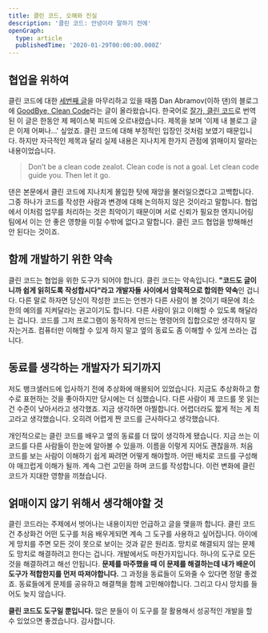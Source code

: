 ```yaml
---
title: 클린 코드, 오해와 진실
description: '클린 코드: 안녕이라 말하기 전에'
openGraph:
  type: article
  publishedTime: '2020-01-29T00:00:00.000Z'
---
```


## 협업을 위하여

클린 코드에 대한 [세번째 글](/2020/clean-code-2)을 마무리하고 있을 때쯤 Dan Abramov(이하 댄)의 블로그에 [GoodBye, Clean Code](https://overreacted.io/goodbye-clean-code/)라는 글이 올라왔습니다. 한국어로 [잘가, 클린 코드](https://overreacted.io/ko/goodbye-clean-code/)로 번역된 이 글은 한동안 제 페이스북 피드에 오르내렸습니다. 제목을 보며 '이제 내 블로그 글은 이제 어쩌나...' 싶었죠. 클린 코드에 대해 부정적인 입장인 것처럼 보였기 때문입니다. 하지만 자극적인 제목과 달리 실제 내용은 지나치게 한가지 관점에 얽매이지 말라는 내용이었습니다.

> Don’t be a clean code zealot. Clean code is not a goal.
> Let clean code guide you. Then let it go.

댄은 본문에서 클린 코드에 지나치게 몰입한 탓에 재앙을 불러일으켰다고 고백합니다. 그중 하나가 코드를 작성한 사람과 변경에 대해 논의하지 않은 것이라고 말합니다. 협업에서 이처럼 업무를 처리하는 것은 최악이기 때문이며 서로 신뢰가 필요한 엔지니어링 팀에서 이는 안 좋은 영향을 미칠 수밖에 없다고 말합니다. 클린 코드 협업을 방해해선 안 된다는 것이죠.

## 함께 개발하기 위한 약속

클린 코드는 협업을 위한 도구가 되어야 합니다. 클린 코드는 약속입니다. **"코드도 글이니까 쉽게 읽히도록 작성합시다"라고 개발자들 사이에서 암묵적으로 합의한 약속**인 겁니다. 다른 말로 하자면 당신이 작성한 코드는 언젠가 다른 사람이 볼 것이기 때문에 최소한의 예의를 지켜달라는 권고이기도 합니다. 다른 사람이 읽고 이해할 수 있도록 해달라는 겁니다. 코드를 그저 프로그램이 동작하게 만드는 명령어의 집합으로만 생각하지 말자는거죠. 컴퓨터만 이해할 수 있게 하지 말고 옆의 동료도 좀 이해할 수 있게 쓰라는 겁니다.

## 동료를 생각하는 개발자가 되기까지

저도 뱅크샐러드에 입사하기 전에 추상화에 매몰되어 있었습니다. 지금도 추상화하고 함수로 표현하는 것을 좋아하지만 당시에는 더 심했습니다. 다른 사람이 제 코드를 못 읽는 건 수준이 낮아서라고 생각했죠. 지금 생각하면 아찔합니다. 어렵더라도 짧게 적는 게 최고라고 생각했습니다. 오히려 어렵게 짠 코드를 근사하다고 생각했습니다.

개인적으로는 클린 코드를 배우고 옆의 동료를 더 많이 생각하게 됐습니다. 지금 쓰는 이 코드를 다른 사람들이 한눈에 알아볼 수 있을까. 이름을 이렇게 지어도 괜찮을까. 처음 코드를 보는 사람이 이해하기 쉽게 짜려면 어떻게 해야할까. 어떤 배치로 코드를 구성해야 매끄럽게 이해가 될까. 계속 그런 고민을 하며 코드를 작성합니다. 이런 변화에 클린 코드가 지대한 영향을 끼쳤습니다.

## 얽매이지 않기 위해서 생각해야할 것

클린 코드라는 주제에서 벗어나는 내용이지만 언급하고 글을 맺을까 합니다. 클린 코드건 추상화건 어떤 도구를 처음 배우게되면 계속 그 도구를 사용하고 싶어집니다. 아이에게 망치를 주면 모든 것이 못으로 보이는 것과 같은 원리죠. 망치로 해결되지 않는 문제도 망치로 해결하려고 한다는 겁니다. 개발에서도 마찬가지입니다. 하나의 도구로 모든 것을 해결하려고 해선 안됩니다. **문제를 마주했을 때 이 문제를 해결하는데 내가 배운이 도구가 적합한지를 먼저 따져야합니다.** 그 과정을 동료들이 도와줄 수 있다면 정말 좋겠죠. 동료들에게 문제를 공유하고 해결책을 함께 고민해야합니다. 그리고 다시 망치를 들어도 늦지 않습니다.

**클린 코드도 도구일 뿐입니다.** 많은 분들이 이 도구를 잘 활용해서 성공적인 개발을 할 수 있었으면 좋겠습니다. 감사합니다.
